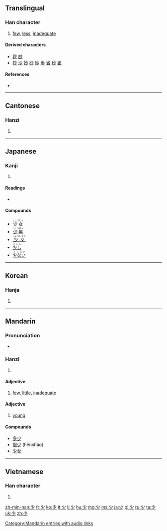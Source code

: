 ==Translingual==

===Han character===
{{Han char|rn=42|rad=小|as=01|sn=4|four=9020<sub>0</sub>|canj=火竹 (FH)|ids=⿱[[小]][[丿]]}}

# [[few]], [[less]], [[inadequate]]

====Derived characters====
* [[尟]] [[尠]]
* [[抄]] [[沙]] [[妙]] [[砂]] [[紗]] [[歩]] [[省]] [[秒]] [[雀]]

====References====
* {{Han ref|kx=0296.200|dkj=07475|dj=0590.020|hdz=10561.020|uh=5C11|ud=23569|bh=A4D6|bd=42198}}

----

==Cantonese==

===Hanzi===
{{yue-hanzi|jyut=[[siu2]], [[siu3]]|y=siu2, siu3}}

# {{defn|lang=yue|sort=小01}}

----

==Japanese==

===Kanji===
{{ja-kanji|grade=2|rs=小01}}

# {{defn|lang=ja|sort=小01}}

====Readings====
* {{ja-readings|on=[[しょう]] (shō), [[せう]] (seu)|kun=[[すくない]] (sukunai), [[すこし]] (sukoshi), [[しばらく]] (shibaraku)}}

====Compounds====
* <ruby><rb>[[少女]]</rb><rp>(</rp><rt>しょうじょ</rt><rp>)</rp></ruby>
* <ruby><rb>[[少年]]</rb><rp>(</rp><rt>しょうねん</rt><rp>)</rp></ruby>
* <ruby><rb>[[少々]]</rb><rp>(</rp><rt>しょうしょう</rt><rp>)</rp></ruby>
* <ruby><rb>[[少し]]</rb><rp>(</rp><rt>すこし</rt><rp>)</rp></ruby>
* <ruby><rb>[[少ない]]</rb><rp>(</rp><rt>すくない</rt><rp>)</rp></ruby>

----

==Korean==

===Hanja===
{{ko-hanja|hangeul=소|eumhun=적을|rv=so|mr=so}}

# {{defn|lang=ko|sort=小01}}

----

==Mandarin==

===Pronunciation===
* {{audio|zh-shǎo.ogg|audio}}

===Hanzi===
{{cmn-hanzi|pin=[[shǎo]] ([[shao3]])|wg=shao<sup>3</sup>}}

# {{defn|lang=cmn|sort=小01}}

====Adjective====
{{cmn-adj|ts|pin=shǎo|tra=|sim=|tas=|pint=shao3|rs=小01}}

# [[few]], [[little]], [[inadequate]]

====Adjective====
{{cmn-adj|ts|pin=shào|tra=|sim=|tas=|pint=shao4|rs=小01}}

# [[young]]

====Compounds====
*[[多少]]
* [[很少]] (hěnshǎo)
*[[少女]]

[[Category:Mandarin entries with audio links]]

----

==Vietnamese==

===Han character===
{{vi-hantu|[[thiếu]], [[thiểu]], [[thẹo]], [[thểu]], [[thỉu]], [[thẻo]]|rs=小01}}

# {{defn|lang=vi|sort=小01}}

[[zh-min-nan:少]]
[[fr:少]]
[[ko:少]]
[[it:少]]
[[li:少]]
[[hu:少]]
[[mg:少]]
[[ms:少]]
[[ja:少]]
[[pl:少]]
[[ru:少]]
[[ta:少]]
[[uk:少]]
[[zh:少]]